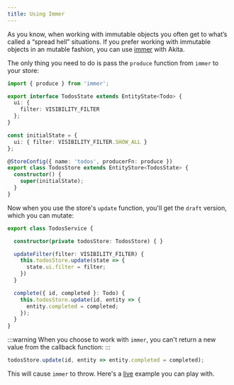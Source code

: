 ```yaml
---
title: Using Immer
---
```


As you know, when working with immutable objects you often get to what’s called a “spread hell” situations. If you prefer working with immutable objects in an mutable fashion, you can use [immer](https://github.com/immerjs/immer) with Akita.

The only thing you need to do is pass the `produce` function from `immer` to your store:

```ts title="todos.store.ts"
import { produce } from 'immer';

export interface TodosState extends EntityState<Todo> {
  ui: {
    filter: VISIBILITY_FILTER
  };
}

const initialState = {
  ui: { filter: VISIBILITY_FILTER.SHOW_ALL }
};

@StoreConfig({ name: 'todos', producerFn: produce })
export class TodosStore extends EntityStore<TodosState> {
  constructor() {
    super(initialState);
  }
}
```

Now when you use the store's `update` function, you'll get the `draft` version, which you can mutate:

```ts title="todos.service.ts"
export class TodosService {

  constructor(private todosStore: TodosStore) { }

  updateFilter(filter: VISIBILITY_FILTER) {
    this.todosStore.update(state => {
      state.ui.filter = filter;
    })
  }

  complete({ id, completed }: Todo) {
    this.todosStore.update(id, entity => {
      entity.completed = completed;
    });
  }
}
```

:::warning
When you choose to work with `immer`, you can't return a new value from the callback function:
:::

```ts
todosStore.update(id, entity => entity.completed = completed);
```

This will cause `immer` to throw. Here's a [live](https://stackblitz.com/edit/akita-todos-immer) example you can play with.


